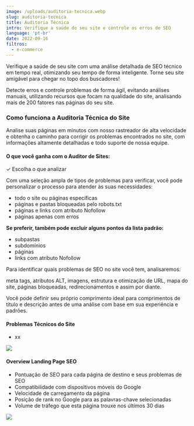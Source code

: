 ```yaml
---
image: /uploads/auditoria-tecnica.webp
slug: auditoria-tecnica
title: Auditoria Técnica
intro: Verifique a saúde do seu site e controle os erros de SEO
language: 'pt-br'
date: 2022-09-16
filtros:
  - e-commerce
---
```

Verifique a saúde de seu site com uma análise detalhada de SEO técnico em tempo real, otimizando seu tempo de forma inteligente. Torne seu site amigável para chegar no topo dos buscadores!

Detecte erros e controle problemas de forma ágil, evitando análises manuais, utilizando recursos que focam na qualidade do site, analisando mais de 200 fatores nas páginas do seu site.

### Como funciona a Auditoria Técnica do Site

Analise suas páginas em minutos com nosso rastreador de alta velocidade e obtenha o caminho para corrigir os problemas encontrados no site, com informações altamente detalhadas e todo suporte de nossa equipe.

#### O que você ganha com o Auditor de Sites:

✓ Escolha o que analizar

Com uma seleção ampla de tipos de problemas para verificar, você pode personalizar o processo para atender às suas necessidades:

* todo o site ou páginas específicas
* páginas e pastas bloqueadas pelo robots.txt
* páginas e links com atributo Nofollow
* páginas apenas com erros

**Se preferir, também pode excluir alguns pontos da lista padrão:**

* subpastas
* subdomínios
* páginas
* links com atributo Nofollow

Para identificar quais problemas de SEO no site você tem, analisaremos:

meta tags, atributos ALT, imagens, estrutura e otimização de URL, mapa do site, páginas bloqueadas, redirecionamentos e assim por diante.

Você pode definir seu próprio comprimento ideal para comprimentos de título e descrição antes de uma análise com base em sua experiência e padrões.

#### Problemas Técnicos do Site

* xx

![](https://lh6.googleusercontent.com/66EepDQIBbV7Slcp9jin9So4KOJ99xrf-DHT1t4VpGnY7O_O1JcXjnVvvC3GZGmJWKINT0jcvLnlFz5GERLZufCVSX6BbbQzskVeeXjMgURWGTwc5ISqSxkDmlUzaqkr6rimXc1i3f8obq-6p5j0bafX0SdrahvnivkxB7YDY8pKxbjEbnEWFdcr6w)

#### Overview Landing Page SEO

* Pontuação de SEO para cada página de destino e seus problemas de SEO
* Compatibilidade com dispositivos móveis do Google
* Velocidade de carregamento da página
* Posição de rank no Google para as palavras-chave selecionadas
* Volume de tráfego que esta página trouxe nos últimos 30 dias

![](https://lh5.googleusercontent.com/X63r5nsPiXZAhlVwRgOEqGZ5OWtWwA4YxkwJdDOxfAG-NzeQ-leLtOtBkn1Cd1VqymJomLH_pfuZGj5iAK0P8YYJNpAQp1alBA_U4_cvYWFVfbyp0p-JCHur-xB_Q42rAJOSLZ-D67ZZNpmSAZ1J3ZcQ4k1YttMkXK2I4m8VwiZoGP1_YrX25EXt3A)